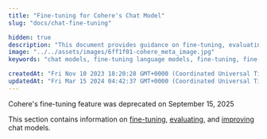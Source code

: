 ```yaml
---
title: "Fine-tuning for Cohere's Chat Model"
slug: "docs/chat-fine-tuning"

hidden: true
description: "This document provides guidance on fine-tuning, evaluating, and improving chat models."
image: "../../assets/images/6ff1f01-cohere_meta_image.jpg"  
keywords: "chat models, fine-tuning language models, fine-tuning, fine-tuning chat models"

createdAt: "Fri Nov 10 2023 18:20:28 GMT+0000 (Coordinated Universal Time)"
updatedAt: "Fri Mar 15 2024 04:42:37 GMT+0000 (Coordinated Universal Time)"
---
```

<Warning>
Cohere's fine-tuning feature was deprecated on September 15, 2025
</Warning>

This section contains information on [fine-tuning](/docs/chat-starting-the-training), [evaluating](/docs/chat-understanding-the-results), and [improving](/docs/chat-improving-the-results) chat models.
